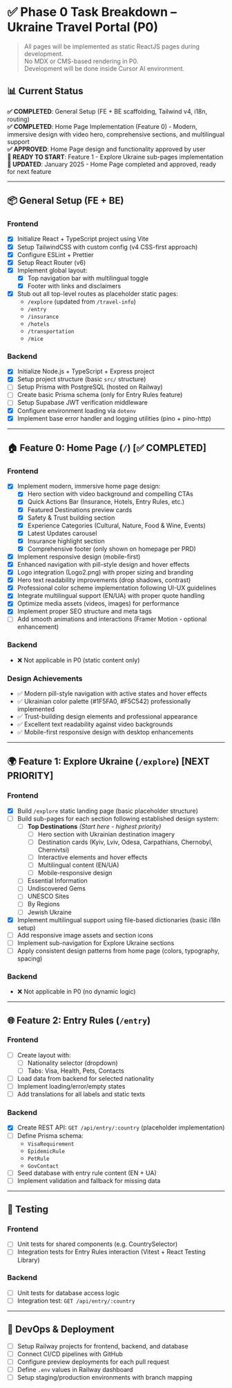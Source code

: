 # ✅ Phase 0 Task Breakdown – Ukraine Travel Portal (P0)

> All pages will be implemented as static ReactJS pages during development.  
> No MDX or CMS-based rendering in P0.  
> Development will be done inside Cursor AI environment.

## 📊 Current Status
**✅ COMPLETED**: General Setup (FE + BE scaffolding, Tailwind v4, i18n, routing)  
**✅ COMPLETED**: Home Page Implementation (Feature 0) - Modern, immersive design with video hero, comprehensive sections, and multilingual support  
**✅ APPROVED**: Home Page design and functionality approved by user  
**🚧 READY TO START**: Feature 1 - Explore Ukraine sub-pages implementation  
**📅 UPDATED**: January 2025 - Home Page completed and approved, ready for next feature

---

## 📦 General Setup (FE + BE)

### Frontend
- [x] Initialize React + TypeScript project using Vite
- [x] Setup TailwindCSS with custom config (v4 CSS-first approach)
- [x] Configure ESLint + Prettier
- [x] Setup React Router (v6)
- [x] Implement global layout:
  - [x] Top navigation bar with multilingual toggle
  - [x] Footer with links and disclaimers
- [x] Stub out all top-level routes as placeholder static pages:
  - `/explore` (updated from `/travel-info`)
  - `/entry`
  - `/insurance`
  - `/hotels`
  - `/transportation`
  - `/mice`

### Backend
- [x] Initialize Node.js + TypeScript + Express project
- [x] Setup project structure (basic `src/` structure)
- [ ] Setup Prisma with PostgreSQL (hosted on Railway)
- [ ] Create basic Prisma schema (only for Entry Rules feature)
- [ ] Setup Supabase JWT verification middleware
- [x] Configure environment loading via `dotenv`
- [x] Implement base error handler and logging utilities (pino + pino-http)

---

## 🏠 Feature 0: Home Page (`/`) **[✅ COMPLETED]**

### Frontend
- [x] Implement modern, immersive home page design:
  - [x] Hero section with video background and compelling CTAs
  - [x] Quick Actions Bar (Insurance, Hotels, Entry Rules, etc.)
  - [x] Featured Destinations preview cards
  - [x] Safety & Trust building section
  - [x] Experience Categories (Cultural, Nature, Food & Wine, Events)
  - [x] Latest Updates carousel
  - [x] Insurance highlight section
  - [x] Comprehensive footer (only shown on homepage per PRD)
- [x] Implement responsive design (mobile-first)
- [x] Enhanced navigation with pill-style design and hover effects
- [x] Logo integration (Logo2.png) with proper sizing and branding
- [x] Hero text readability improvements (drop shadows, contrast)
- [x] Professional color scheme implementation following UI-UX guidelines
- [x] Integrate multilingual support (EN/UA) with proper quote handling
- [x] Optimize media assets (videos, images) for performance
- [x] Implement proper SEO structure and meta tags
- [ ] Add smooth animations and interactions (Framer Motion - optional enhancement)

### Backend
- ❌ Not applicable in P0 (static content only)

### Design Achievements
- ✅ Modern pill-style navigation with active states and hover effects
- ✅ Ukrainian color palette (#1F5FA0, #F5C542) professionally implemented
- ✅ Trust-building design elements and professional appearance
- ✅ Excellent text readability against video backgrounds
- ✅ Mobile-first responsive design with desktop enhancements

---

## 🌍 Feature 1: Explore Ukraine (`/explore`) **[NEXT PRIORITY]**

### Frontend
- [x] Build `/explore` static landing page (basic placeholder structure)
- [ ] Build sub-pages for each section following established design system:
  - [ ] **Top Destinations** *(Start here - highest priority)*
    - [ ] Hero section with Ukrainian destination imagery
    - [ ] Destination cards (Kyiv, Lviv, Odesa, Carpathians, Chernobyl, Chernivtsi)
    - [ ] Interactive elements and hover effects
    - [ ] Multilingual content (EN/UA)
    - [ ] Mobile-responsive design
  - [ ] Essential Information
  - [ ] Undiscovered Gems
  - [ ] UNESCO Sites
  - [ ] By Regions
  - [ ] Jewish Ukraine
- [x] Implement multilingual support using file-based dictionaries (basic i18n setup)
- [ ] Add responsive image assets and section icons
- [ ] Implement sub-navigation for Explore Ukraine sections
- [ ] Apply consistent design patterns from home page (colors, typography, spacing)

### Backend
- ❌ Not applicable in P0 (no dynamic logic)

---

## 🌐 Feature 2: Entry Rules (`/entry`)

### Frontend
- [ ] Create layout with:
  - [ ] Nationality selector (dropdown)
  - [ ] Tabs: Visa, Health, Pets, Contacts
- [ ] Load data from backend for selected nationality
- [ ] Implement loading/error/empty states
- [ ] Add translations for all labels and static texts

### Backend
- [x] Create REST API: `GET /api/entry/:country` (placeholder implementation)
- [ ] Define Prisma schema:
  - `VisaRequirement`
  - `EpidemicRule`
  - `PetRule`
  - `GovContact`
- [ ] Seed database with entry rule content (EN + UA)
- [ ] Implement validation and fallback for missing data

---

## 🧪 Testing

### Frontend
- [ ] Unit tests for shared components (e.g. CountrySelector)
- [ ] Integration tests for Entry Rules interaction (Vitest + React Testing Library)

### Backend
- [ ] Unit tests for database access logic
- [ ] Integration test: `GET /api/entry/:country`

---

## 🚀 DevOps & Deployment

- [ ] Setup Railway projects for frontend, backend, and database
- [ ] Connect CI/CD pipelines with GitHub
- [ ] Configure preview deployments for each pull request
- [ ] Define `.env` values in Railway dashboard
- [ ] Setup staging/production environments with branch mapping
